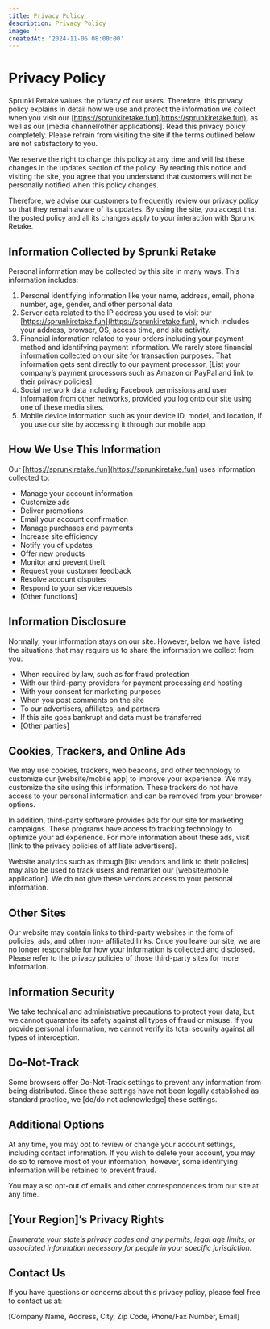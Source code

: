 ```yaml
---
title: Privacy Policy
description: Privacy Policy
image: ''
createdAt: '2024-11-06 08:00:00'
---
```

# Privacy Policy

Sprunki Retake values the privacy of our users. Therefore, this privacy policy explains in detail how we
use and protect the information we collect when you visit our [https://sprunkiretake.fun](https://sprunkiretake.fun), as well as our
\[media channel/other applications]. Read this privacy policy completely. Please refrain from visiting the
site if the terms outlined below are not satisfactory to you.

We reserve the right to change this policy at any time and will list these changes in the updates section
of the policy. By reading this notice and visiting the site, you agree that you understand that customers
will not be personally notified when this policy changes.

Therefore, we advise our customers to frequently review our privacy policy so that they remain aware of
its updates. By using the site, you accept that the posted policy and all its changes apply to your
interaction with Sprunki Retake.

## Information Collected by Sprunki Retake

Personal information may be collected by this site in many ways. This information includes:

1. Personal identifying information like your name, address, email, phone number, age, gender,
   and other personal data
2. Server data related to the IP address you used to visit our [https://sprunkiretake.fun](https://sprunkiretake.fun), which includes
   your address, browser, OS, access time, and site activity.
3. Financial information related to your orders including your payment method and identifying
   payment information. We rarely store financial information collected on our site for transaction
   purposes. That information gets sent directly to our payment processor, \[List your company’s
   payment processors such as Amazon or PayPal and link to their privacy policies].
4. Social network data including Facebook permissions and user information from other networks,
   provided you log onto our site using one of these media sites.
5. Mobile device information such as your device ID, model, and location, if you use our site by
   accessing it through our mobile app.

## How We Use This Information

Our [https://sprunkiretake.fun](https://sprunkiretake.fun) uses information collected to:

* Manage your account information
* Customize ads
* Deliver promotions
* Email your account confirmation
* Manage purchases and payments
* Increase site efficiency
* Notify you of updates
* Offer new products
* Monitor and prevent theft
* Request your customer feedback
* Resolve account disputes
* Respond to your service requests
* \[Other functions]

## Information Disclosure

Normally, your information stays on our site. However, below we have listed the situations that may
require us to share the information we collect from you:

* When required by law, such as for fraud protection
* With our third-party providers for payment processing and hosting
* With your consent for marketing purposes
* When you post comments on the site
* To our advertisers, affiliates, and partners
* If this site goes bankrupt and data must be transferred
* \[Other parties]

## Cookies, Trackers, and Online Ads

We may use cookies, trackers, web beacons, and other technology to customize our \[website/mobile
app] to improve your experience. We may customize the site using this information. These trackers do
not have access to your personal information and can be removed from your browser options.

In addition, third-party software provides ads for our site for marketing campaigns. These programs
have access to tracking technology to optimize your ad experience. For more information about these
ads, visit \[link to the privacy policies of affiliate advertisers].

Website analytics such as through \[list vendors and link to their policies] may also be used to track users
and remarket our \[website/mobile application]. We do not give these vendors access to your personal
information.

## Other Sites

Our website may contain links to third-party websites in the form of policies, ads, and other non-
affiliated links. Once you leave our site, we are no longer responsible for how your information is
collected and disclosed. Please refer to the privacy policies of those third-party sites for more
information.

## Information Security

We take technical and administrative precautions to protect your data, but we cannot guarantee its
safety against all types of fraud or misuse. If you provide personal information, we cannot verify its total
security against all types of interception.

## Do-Not-Track

Some browsers offer Do-Not-Track settings to prevent any information from being distributed. Since
these settings have not been legally established as standard practice, we \[do/do not acknowledge] these
settings.

## Additional Options

At any time, you may opt to review or change your account settings, including contact information. If
you wish to delete your account, you may do so to remove most of your information, however, some
identifying information will be retained to prevent fraud.

You may also opt-out of emails and other correspondences from our site at any time.

## \[Your Region]’s Privacy Rights

*Enumerate your state’s privacy codes and any permits, legal age limits, or associated information
necessary for people in your specific jurisdiction.*

## Contact Us

If you have questions or concerns about this privacy policy, please feel free to contact us at:

\[Company Name, Address, City, Zip Code, Phone/Fax Number, Email]
